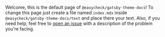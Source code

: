 Welcome, this is the default page of `@easycheck/gatsby-theme-docs`! To
change this page just create a file named `index.mdx` inside `@easycheck/gatsby-theme-docs/text`
and place there your text. Also, if you need help, feel free to
[open an issue](https://github.com/jpedroschmitz/rocketdocs/issues) with a description
of the problem you're facing.
